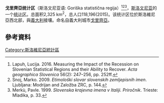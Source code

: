 {{expand|time=2016-08-02T14:18:22+00:00}}
{{Infobox settlement
<!-- See Template:Infobox settlement for additional fields and descriptions -->
| name                    = 戈里齊亞統計區
| native_name             = Goriška statistična regija
| native_name_lang        =
| settlement_type         = [[斯洛文尼亚统计区列表|统计区]]
| image_skyline           = Nova Gorica 0720069 71.jpg
| imagesize               = 
| image_alt               = 
| image_caption           = 
| image_flag              = 
| flag_size               = 
| flag_alt                = 
| image_seal              = 
| seal_size               = 
| seal_alt                = 
| image_shield            = 
| shield_size             = 
| shield_alt              = 
| image_blank_emblem      = 
| blank_emblem_type       = 
| blank_emblem_size       = 
| blank_emblem_alt        = 
| nickname                = 
| motto                   = 
| image_map               = Gorizia Statistical Region in Slovenia.svg
| mapsize                 = 
| map_alt                 = 
| map_caption             = 
| image_map1              = 
| mapsize1                = 
| map_alt1                = 
| map_caption1            = 
| image_dot_map           = 
| dot_mapsize             = 
| dot_map_base_alt        = 
| dot_map_alt             = 
| dot_map_caption         = 
| dot_x = |dot_y = 
| pushpin_map             = 
| pushpin_label_position  = 
| pushpin_map_alt         = 
| pushpin_mapsize         = 
| pushpin_map_caption     = 
| latd  = |latm  = |lats  = |latNS  = 
| longd = |longm = |longs = |longEW = 
| coor_pinpoint           = 
| coordinates_type        = 
| coordinates_display     = 
| coordinates_footnotes   = 
| subdivision_type        = [[斯洛維尼亞行政區劃|區]]
| subdivision_name        = 13
| subdivision_type1       = 
| subdivision_name1       = 
| subdivision_type2       = 
| subdivision_name2       = 
| established_title       = 
| established_date        = 
| founder                 = 
| named_for               = 
| seat_type               = 最大城市
| seat                    = [[新戈里察|新戈里察]]
| government_footnotes    = 
| government_type         = 
| leader_party            = 
| leader_title            = 
| leader_name             = 
| leader_title1           = 
| leader_name1            = 
| total_type              = 
| unit_pref               = 
| area_magnitude          = 
| area_footnotes          = 
| area_total_km2          = 2325
| area_total_sq_mi        = 
| area_total_dunam        = 
| area_land_km2           = 
| area_land_sq_mi         = 
| area_water_km2          = 
| area_water_sq_mi        = 
| area_water_percent      = 
| elevation_footnotes     = 
| elevation_m             = 
| elevation_ft            = 
| population_footnotes    = 
| population_total        = 118196
| population_as_of        = 2015
| population_density_km2  = auto
| population_density_sq_mi= 
| population_est          = 
| pop_est_as_of           = 
| population_demonym      =
| population_note         = 
| timezone1               = 
| utc_offset1             = 
| timezone1_DST           = 
| utc_offset1_DST         = 
| postal_code_type        = 
| postal_code             = 
| area_code_type          = 
| area_code               = 
| website                 = 
| footnotes               = 
}}

'''戈里齊亞统计区'''（斯洛文尼亚语: Goriška statistična regija）<ref>Lapuh, Lucija. 2016. Measuring the Impact of the Recession on Slovenian Statistical Regions and their Ability to Recover. ''Acta geographica Slovenica'' 56(2): 247–256, pp. 252ff.</ref><ref>Snoj, Marko. 2009. ''Etimološki slovar slovenskih zemljepisnih imen''. Ljubljana: Modrijan and Založba ZRC, p. 144.</ref><ref>Merkù, Pavle. 1999. ''Slovenska krajevna imena v Italiji. Priročnik''. Trieste: Mladika, p. 33.</ref>，[[斯洛文尼亚|斯洛文尼亚]]的一个[[斯洛文尼亚统计区列表|统计区]]。总面积2,325 km<sup>2</sup>，总人口118,196(2015)。该统计区位於斯洛維尼亞西北部，與[[義大利|義大利]]接壤。命名自義大利城市[[戈里齊亞|戈里齊亞]]。

==參考資料==
{{reflist}}

{{Regions of Slovenia}}

[[Category:斯洛維尼亞統計區|Category:斯洛維尼亞統計區]]